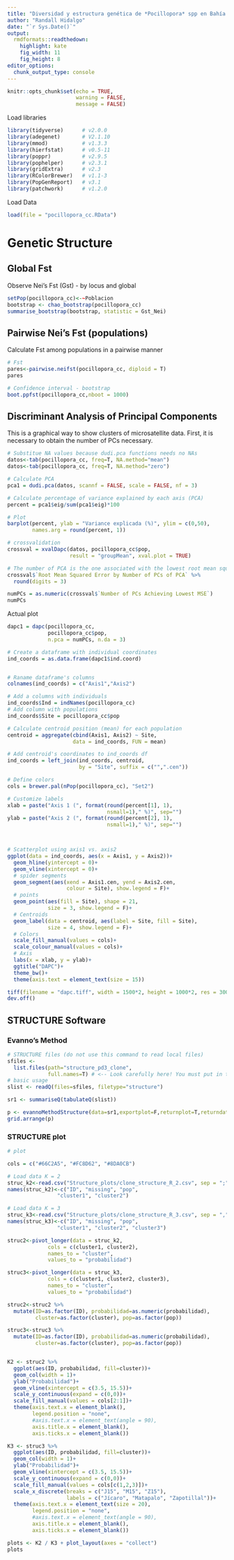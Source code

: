 ```yaml
---
title: "Diversidad y estructura genética de *Pocillopora* spp en Bahía Culebra"
author: "Randall Hidalgo"
date: "`r Sys.Date()`"
output:
  rmdformats::readthedown:
    highlight: kate
    fig_width: 11
    fig_height: 8
editor_options:
  chunk_output_type: console
---
```


```r
knitr::opts_chunk$set(echo = TRUE, 
                      warning = FALSE, 
                      message = FALSE)
```

Load libraries

```r
library(tidyverse)      # v2.0.0
library(adegenet)       # V2.1.10
library(mmod)           # v1.3.3
library(hierfstat)      # v0.5-11
library(poppr)          # v2.9.5
library(pophelper)      # v2.3.1
library(gridExtra)      # v2.3
library(RColorBrewer)   # v1.1-3
library(PopGenReport)   # v3.1
library(patchwork)      # v1.2.0
```

Load Data

```r
load(file = "pocillopora_cc.RData")
```


# Genetic Structure

## Global Fst

Observe Nei's Fst (Gst) - by locus and global

```r
setPop(pocillopora_cc)<-~Poblacion
bootstrap <- chao_bootstrap(pocillopora_cc)
summarise_bootstrap(bootstrap, statistic = Gst_Nei)
```

## Pairwise Nei's Fst (populations)

Calculate Fst among populations in a pairwise manner

```r
# Fst
pares<-pairwise.neifst(pocillopora_cc, diploid = T)
pares

# Confidence interval - bootstrap
boot.ppfst(pocillopora_cc,nboot = 1000)
```


## Discriminant Analysis of Principal Components

This is a graphical way to show clusters of microsatellite data. First, it is necessary to obtain the number of PCs necessary.

```r
# Substitue NA values because dudi.pca functions needs no NAs
datos<-tab(pocillopora_cc, freq=T, NA.method="mean")
datos<-tab(pocillopora_cc, freq=T, NA.method="zero")

# Calculate PCA
pca1 = dudi.pca(datos, scannf = FALSE, scale = FALSE, nf = 3)

# Calculate percentage of variance explained by each axis (PCA)
percent = pca1$eig/sum(pca1$eig)*100

# Plot
barplot(percent, ylab = "Variance explicada (%)", ylim = c(0,50),
        names.arg = round(percent, 1))

# crossvalidation
crossval = xvalDapc(datos, pocillopora_cc$pop, 
                    result = "groupMean", xval.plot = TRUE)

# The number of PCA is the one associated with the lowest root mean square error (12 in this case)
crossval$`Root Mean Squared Error by Number of PCs of PCA` %>% 
  round(digits = 3)

numPCs = as.numeric(crossval$`Number of PCs Achieving Lowest MSE`)
numPCs
```

Actual plot

```r
dapc1 = dapc(pocillopora_cc, 
             pocillopora_cc$pop, 
             n.pca = numPCs, n.da = 3)

# Create a dataframe with individual coordinates
ind_coords = as.data.frame(dapc1$ind.coord)


# Raname dataframe's columns
colnames(ind_coords) = c("Axis1","Axis2")

# Add a columns with individuals
ind_coords$Ind = indNames(pocillopora_cc)
# Add column with populations
ind_coords$Site = pocillopora_cc$pop

# Calculate centroid position (mean) for each population
centroid = aggregate(cbind(Axis1, Axis2) ~ Site, 
                     data = ind_coords, FUN = mean)

# Add centroid's coordinates to ind_coords df
ind_coords = left_join(ind_coords, centroid, 
                       by = "Site", suffix = c("",".cen"))

# Define colors
cols = brewer.pal(nPop(pocillopora_cc), "Set2")

# Customize labels
xlab = paste("Axis 1 (", format(round(percent[1], 1), 
                                nsmall=1)," %)", sep="")
ylab = paste("Axis 2 (", format(round(percent[2], 1), 
                                nsmall=1)," %)", sep="")



# Scatterplot using axis1 vs. axis2
ggplot(data = ind_coords, aes(x = Axis1, y = Axis2))+
  geom_hline(yintercept = 0)+
  geom_vline(xintercept = 0)+
  # spider segments
  geom_segment(aes(xend = Axis1.cen, yend = Axis2.cen, 
                   colour = Site), show.legend = F)+
  # points
  geom_point(aes(fill = Site), shape = 21, 
             size = 3, show.legend = F)+
  # Centroids
  geom_label(data = centroid, aes(label = Site, fill = Site), 
             size = 4, show.legend = F)+
  # Colors
  scale_fill_manual(values = cols)+
  scale_colour_manual(values = cols)+
  # Axis
  labs(x = xlab, y = ylab)+
  ggtitle("DAPC")+
  theme_bw()+
  theme(axis.text = element_text(size = 15))
```

```r
tiff(filename = "dapc.tiff", width = 1500*2, height = 1000*2, res = 300)
dev.off()
```


## STRUCTURE Software

### Evanno's Method

```r
# STRUCTURE files (do not use this command to read local files)
sfiles <- 
  list.files(path="structure_pd3_clone", 
             full.names=T) # <-- Look carefully here! You must put in the path where you have put the results files. No other files can be in that directory!
# basic usage
slist <- readQ(files=sfiles, filetype="structure")

sr1 <- summariseQ(tabulateQ(slist))

p <- evannoMethodStructure(data=sr1,exportplot=F,returnplot=T,returndata=F,basesize=12,linesize=0.7)
grid.arrange(p)
```

### STRUCTURE plot

```r
# plot

cols = c("#66C2A5", "#FC8D62", "#8DA0CB")

# Load data K = 2
struc_k2<-read.csv("Structure_plots/clone_structure_R_2.csv", sep = ";")
names(struc_k2)<-c("ID", "missing", "pop", 
                "cluster1", "cluster2")

# Load data K = 3
struc_k3<-read.csv("Structure_plots/clone_structure_R_3.csv", sep = ",")
names(struc_k3)<-c("ID", "missing", "pop", 
                "cluster1", "cluster2", "cluster3")

struc2<-pivot_longer(data = struc_k2, 
             cols = c(cluster1, cluster2),
             names_to = "cluster", 
             values_to = "probabilidad")

struc3<-pivot_longer(data = struc_k3, 
             cols = c(cluster1, cluster2, cluster3),
             names_to = "cluster", 
             values_to = "probabilidad")

struc2<-struc2 %>% 
  mutate(ID=as.factor(ID), probabilidad=as.numeric(probabilidad),
         cluster=as.factor(cluster), pop=as.factor(pop))

struc3<-struc3 %>% 
  mutate(ID=as.factor(ID), probabilidad=as.numeric(probabilidad),
         cluster=as.factor(cluster), pop=as.factor(pop))


K2 <- struc2 %>% 
  ggplot(aes(ID, probabilidad, fill=cluster))+
  geom_col(width = 1)+
  ylab("Probabilidad")+
  geom_vline(xintercept = c(3.5, 15.5))+
  scale_y_continuous(expand = c(0,0))+
  scale_fill_manual(values = cols[2:1])+
  theme(axis.text.x = element_blank(),
        legend.position = "none", 
        #axis.text.x = element_text(angle = 90),
        axis.title.x = element_blank(),
        axis.ticks.x = element_blank())

K3 <- struc3 %>% 
  ggplot(aes(ID, probabilidad, fill=cluster))+
  geom_col(width = 1)+
  ylab("Probabilidad")+
  geom_vline(xintercept = c(3.5, 15.5))+
  scale_y_continuous(expand = c(0,0))+
  scale_fill_manual(values = cols[c(1,2,3)])+
  scale_x_discrete(breaks = c("J15", "M15", "Z15"),
                   labels = c("Jícaro", "Matapalo", "Zapotillal"))+
  theme(axis.text.x = element_text(size = 20),
        legend.position = "none", 
        #axis.text.x = element_text(angle = 90),
        axis.title.x = element_blank(),
        axis.ticks.x = element_blank())

plots <- K2 / K3 + plot_layout(axes = "collect")
plots
```


